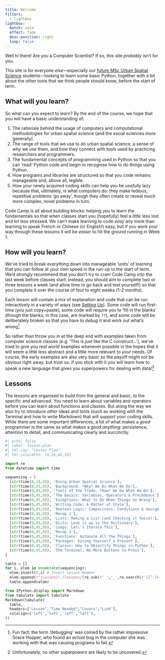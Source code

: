 ```yaml
---
title: Welcome
filters:
  - lightbox
lightbox:
  match: auto
  effect: fade
  desc-position: right
  loop: false
---
```


Well hi there! Are you a Computer Scientist? If so, this site _probably_ isn't for you.

This site is for everyone _else_---especially our [future MSc Urban Spatial Science](https://www.ucl.ac.uk/bartlett/casa/study/msc-urban-spatial-science) students---looking to learn some basic Python, together with a bit about the other tools that we think people should know, before the start of term.

## What will you learn?

So what can you expect to learn? By the end of the course, we hope that you will have a basic understanding of:

1. The rationale behind the usage of computers and computational methodologies for urban spatial science (and the social sciences more generally).
2. The range of tools that we use to _do_ urban spatial science, a sense of _why_ we use them, and _how_ they connect with tools used by practicing researchers and programmers. 
3. The fundamental concepts of programming used in Python so that you can 'read' Python code and begin to recognise how to do things using Python.
4. How programs and libraries are structured so that you code remains manageable and, above all, legible.
5. How your newly acquired coding skills can help you be _usefully_ lazy because that, ultimately, is what computers do: they make tedious, repetitive problems 'go away', though they often create or reveal much more complex, novel problems in turn.

Code Camp is all about building blocks: helping you to learn the fundamentals so that when classes start you (hopefully) feel a _little_ less lost and _lot_ less stressed. We can't make learning to code _easy_ any more than learning to speak French or Chinese (or English!) easy, but if you work your way through these lessons it will be _easier_ to hit the ground running in Week 1.

## How will you learn?

We've tried to break everything down into manageable 'units' of learning that you can follow at your own speed in the run-up to the start of term. We'd _strongly_ recommend that you don't try to cram Code Camp into the last week before classes start; instead, you should aim to complete two or three lessons a week (and allow time to go back and test yourself!) so that you complete it over the course of four to eight weeks (1-2 months).

Each lesson will contain a mix of explanation and code that can be run interactively in a variety of ways (see [Setting Up](./setup/index.qmd)). Some code will run first-time (you just copy+paste), some code will require you to 'fill in the blanks' (though the blanks, in this case, are marked by `??`), and some code will be deliberately broken so that you have to _debug_ it and work out what's wrong^[Fun fact: the term 'debugging' was coined by the rather impressive Grace Hopper, who found an _actual_ bug in the computer she was working with that was causing programs to fail.].

So rather than throw you in at the deep end with examples taken from computer science classes (e.g. 'This is _just_ like the C construct...'), we've tried to give you _real world_ examples whenever possible in the hopes that it will seem a little less abstract and a little more relevant to _your_ needs. Of course, the early examples are also very basic so the payoff might not be obvious right away, but trust us: if you stick with it you will learn how to speak a new language that gives you superpowers for dealing with data!^[Unfortunately, no other superpowers are likely to be uncovered.]

## Lessons

The lessons are organised to build from the general and basic, to the specific and advanced. You need to learn about variables and operators before you can learn about functions and classes. But along the way we also try to introduce _other_ ideas and tools (such as working with the Terminal and how to write Markdown) that will support your coding skills. While there are some important differences, a lot of what makes a _good_ programmer is the same as what makes a good _anything_: persistence, attention to detail, and communicating clearly and succinctly.

```python
#| echo: false
#| label: lesson-plan
#| tbl-cap: "Lesson Plan"
#| tbl-colwidths: [8,16,66,10]

import re
from datetime import time

sequencing = [
  [str(time(0,10,0)), 'Doing Urban Spatial Science'],
  [str(time(0,25,0)), 'Background: *Why* We Do What We Do'],
  [str(time(0,45,0)), 'Tools of the Trade: *How* We Do What We Do'],
  [str(time(0,45,0)), 'The Basics: Variables, Operators & Precedence'],
  [str(time(0,45,0)), 'Exceptions: What to Do When Things Go Wrong'],
  [str(time(0,45,0)), 'Writing Code: A Matter of Style'],
  [str(time(0,45,0)), 'Boolean Logic: Comparisons, Conditions & George Boole'],
  [str(time(0,45,0)), 'Recap 1'],
  [str(time(0,45,0)), 'Lists: Making a List (and Checking it Twice)'],
  [str(time(0,45,0)), 'Dicts: Look it up in the Dictionary'],
  [str(time(0,45,0)), 'Loops: Let\'s Iterate This'],
  [str(time(0,45,0)), 'Recap 2'],
  [str(time(0,45,0)), 'Functions: Automate All the Things'],
  [str(time(0,45,0)), 'Packages: Giving Yourself a Present'],
  [str(time(0,45,0)), 'Classes: How to Objectify Things in Python'],
  [str(time(0,45,0)), 'The Terminal: No More Buttons to Press'],
]

table = []
for i, elem in enumerate(sequencing):
  elem.insert(0,i) # Insert Lesson Number
  elem.append(f"[Lesson](./lessons/{re.sub(r' ','_',re.search(r'([^:]+)',elem[2]).group(1))}.qmd)")
  table.append(elem)

from IPython.display import Markdown
from tabulate import tabulate
Markdown(tabulate(
  table,
  headers=["Lesson","Time Needed","Covers","Link"],
  colalign=('left','left','left','left'),
))
```
